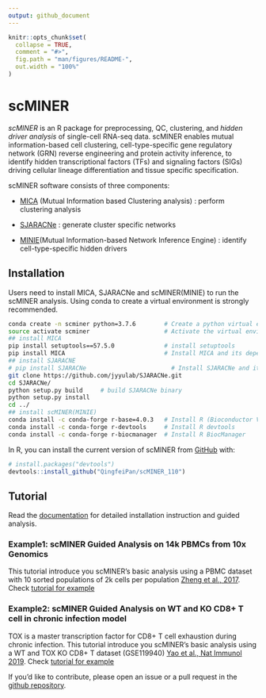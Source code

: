 ```yaml
---
output: github_document
---
```


<!-- README.md is generated from README.Rmd. Please edit that file -->

```r
knitr::opts_chunk$set(
  collapse = TRUE,
  comment = "#>",
  fig.path = "man/figures/README-",
  out.width = "100%"
)
```

# scMINER

<!-- badges: start -->
<!-- badges: end -->

*scMINER* is an R package for preprocessing, QC, clustering, and *hidden
driver analysis* of single-cell RNA-seq data. scMINER enables mutual
information-based cell clustering, cell-type-specific gene regulatory
network (GRN) reverse engineering and protein activity inference, to
identify hidden transcriptional factors (TFs) and signaling factors
(SIGs) driving cellular lineage differentiation and tissue specific
specification.

scMINER software consists of three components:

-   [MICA](https://github.com/jyyulab/MICA) (Mutual Information based
    Clustering analysis) : perform clustering analysis

-   [SJARACNe](https://github.com/jyyulab/SJARACNe) : generate cluster
    specific networks

-   [MINIE](https://github.com/jyyulab/scMINER/)(Mutual
    Information-based Network Inference Engine) : identify
    cell-type-specific hidden drivers

## Installation

Users need to install MICA, SJARACNe and scMINER(MINIE) to run the
scMINER analysis. Using conda to create a virtual environment is
strongly recommended.

``` bash
conda create -n scminer python=3.7.6        # Create a python virtual environment
source activate scminer                     # Activate the virtual environment
## install MICA
pip install setuptools==57.5.0              # install setuptools
pip install MICA                            # Install MICA and its dependencies
## install SJARACNE
# pip install SJARACNe                        # Install SJARACNe and its dependencies
git clone https://github.com/jyyulab/SJARACNe.git
cd SJARACNe/
python setup.py build     # build SJARACNe binary
python setup.py install
cd ../
## install scMINER(MINIE)
conda install -c conda-forge r-base=4.0.3   # Install R (Bioconductor Version 3.12)
conda install -c conda-forge r-devtools     # Install R devtools
conda install -c conda-forge r-biocmanager  # Install R BiocManager
```

In R, you can install the current version of scMINER from
[GitHub](https://github.com/) with:

``` r
# install.packages("devtools")
devtools::install_github("QingfeiPan/scMINER_110")
```

## Tutorial

Read the [documentation](https://jyyulab.github.io/scMINER/site/) for
detailed installation instruction and guided analysis.

### Example1: scMINER Guided Analysis on 14k PBMCs from 10x Genomics

This tutorial introduce you scMINER’s basic analysis using a PBMC
dataset with 10 sorted populations of 2k cells per population [Zheng et
al., 2017](https://www.nature.com/articles/ncomms14049). Check [tutorial
for example](https://jyyulab.github.io/scMINER/site/tutorials/PBMC-14k/)

### Example2: scMINER Guided Analysis on WT and KO CD8+ T cell in chronic infection model

TOX is a master transcription factor for CD8+ T cell exhaustion during
chronic infection. This tutorial introduce you scMINER’s basic analysis
using a WT and TOX KO CD8+ T dataset (GSE119940) [Yao et al., Nat
Immunol 2019](https://www.nature.com/articles/s41590-019-0403-4). Check
[tutorial for
example](https://jyyulab.github.io/scMINER/site/tutorials/CD8T/)

If you’d like to contribute, please open an issue or a pull request in
the [github repository](https://github.com/jyyulab/scMINER/issues).
